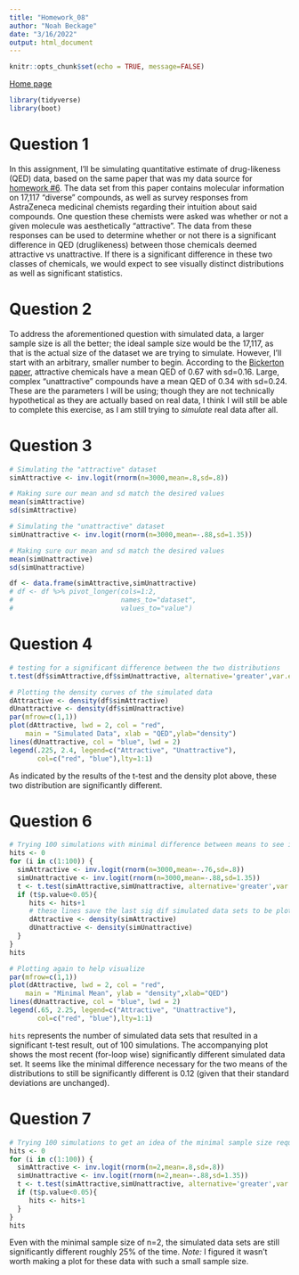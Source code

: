 ```yaml
---
title: "Homework_08"
author: "Noah Beckage"
date: "3/16/2022"
output: html_document
---
```


```r
knitr::opts_chunk$set(echo = TRUE, message=FALSE)
```

[Home page](index.html)

```r
library(tidyverse)
library(boot)
```


# Question 1
In this assignment, I'll be simulating quantitative estimate of drug-likeness (QED) data, based on the same paper that was my data source for <a href="Homework_06.html" target="_blank">homework #6</a>. The data set from this paper contains molecular information on 17,117 "diverse" compounds, as well as survey responses from AstraZeneca medicinal chemists regarding their intuition about said compounds. One question these chemists were asked was whether or not a given molecule was aesthetically "attractive". The data from these responses can be used to determine whether or not there is a significant difference in QED (druglikeness) between those chemicals deemed attractive vs unattractive. If there is a significant difference in these two classes of chemicals, we would expect to see visually distinct distributions as well as significant statistics.

# Question 2
To address the aforementioned question with simulated data, a larger sample size is all the better; the ideal sample size would be the 17,117, as that is the actual size of the dataset we are trying to simulate. However, I'll start with an arbitrary, smaller number to begin.
According to the <a href="https://www.ncbi.nlm.nih.gov/pmc/articles/PMC3524573/pdf/emss-50746.pdf" target="_blank">Bickerton paper</a>, attractive chemicals have a mean QED of 0.67 with sd=0.16. Large, complex "unattractive" compounds have a mean QED of 0.34 with sd=0.24. These are the parameters I will be using; though they are not technically hypothetical as they are actually based on real data, I think I will still be able to complete this exercise, as I am still trying to *simulate* real data after all.

# Question 3
```r
# Simulating the "attractive" dataset
simAttractive <- inv.logit(rnorm(n=3000,mean=.8,sd=.8))

# Making sure our mean and sd match the desired values
mean(simAttractive)
sd(simAttractive)

# Simulating the "unattractive" dataset
simUnattractive <- inv.logit(rnorm(n=3000,mean=-.88,sd=1.35))

# Making sure our mean and sd match the desired values
mean(simUnattractive)
sd(simUnattractive)
```


```r
df <- data.frame(simAttractive,simUnattractive)
# df <- df %>% pivot_longer(cols=1:2,
#                           names_to="dataset",
#                           values_to="value")
```

# Question 4
```r
# testing for a significant difference between the two distributions
t.test(df$simAttractive,df$simUnattractive, alternative='greater',var.equal=F)

# Plotting the density curves of the simulated data
dAttractive <- density(df$simAttractive)
dUnattractive <- density(df$simUnattractive)
par(mfrow=c(1,1))
plot(dAttractive, lwd = 2, col = "red",
    main = "Simulated Data", xlab = "QED",ylab="density")
lines(dUnattractive, col = "blue", lwd = 2)
legend(.225, 2.4, legend=c("Attractive", "Unattractive"),
       col=c("red", "blue"),lty=1:1)
```

As indicated by the results of the t-test and the density plot above, these two distribution are significantly different.

# Question 6
```r
# Trying 100 simulations with minimal difference between means to see if any simulations still result in a significant difference
hits <- 0
for (i in c(1:100)) {
  simAttractive <- inv.logit(rnorm(n=3000,mean=-.76,sd=.8))
  simUnattractive <- inv.logit(rnorm(n=3000,mean=-.88,sd=1.35))
  t <- t.test(simAttractive,simUnattractive, alternative='greater',var.equal=F)
  if (t$p.value<0.05){
     hits <- hits+1
     # these lines save the last sig dif simulated data sets to be plotted later
     dAttractive <- density(simAttractive)
     dUnattractive <- density(simUnattractive)
  }
}
hits

# Plotting again to help visualize
par(mfrow=c(1,1))
plot(dAttractive, lwd = 2, col = "red",
    main = "Minimal Mean", ylab = "density",xlab="QED")
lines(dUnattractive, col = "blue", lwd = 2)
legend(.65, 2.25, legend=c("Attractive", "Unattractive"),
       col=c("red", "blue"),lty=1:1)
```

`hits` represents the number of simulated data sets that resulted in a significant t-test result, out of 100 simulations. The accompanying plot shows the most recent (for-loop wise) significantly different simulated data set. It seems like the minimal difference necessary for the two means of the distributions to still be significantly different is 0.12 (given that their standard deviations are unchanged).

# Question 7
```r
# Trying 100 simulations to get an idea of the minimal sample size required to still get a significant difference in distribution means
hits <- 0
for (i in c(1:100)) {
  simAttractive <- inv.logit(rnorm(n=2,mean=.8,sd=.8))
  simUnattractive <- inv.logit(rnorm(n=2,mean=-.88,sd=1.35))
  t <- t.test(simAttractive,simUnattractive, alternative='greater',var.equal=F)
  if (t$p.value<0.05){
     hits <- hits+1
  }
}
hits
```

Even with the minimal sample size of n=2, the simulated data sets are still significantly different roughly 25% of the time. *Note:* I figured it wasn't worth making a plot for these data with such a small sample size.
